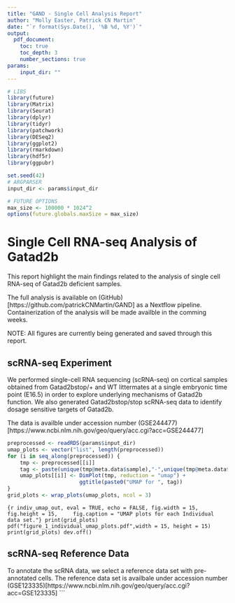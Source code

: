 ```yaml
---
title: "GAND - Single Cell Analysis Report"
author: "Molly Easter, Patrick CN Martin"
date: "`r format(Sys.Date(), '%B %d, %Y')`"
output:
  pdf_document:
    toc: true
    toc_depth: 3
    number_sections: true
params:
    input_dir: ""
---
```


```r
# LIBS
library(future)
library(Matrix)
library(Seurat)
library(dplyr)
library(tidyr)
library(patchwork)
library(DESeq2)
library(ggplot2)
library(rmarkdown)
library(hdf5r)
library(ggpubr)

set.seed(42)
# ARGPARSER
input_dir <- params$input_dir

# FUTURE OPTIONS
max_size <- 100000 * 1024^2
options(future.globals.maxSize = max_size)
```

# Single Cell RNA-seq Analysis of Gatad2b
This report highlight the main findings related to the analysis of single cell RNA-seq of Gatad2b
deficient samples.

The full analysis is available on (GitHub)[https://github.com/patrickCNMartin/GAND] as
a Nextflow pipeline. Containerization of the analysis will be made availble in the comming weeks.

NOTE: All figures are currently being generated and saved through this report.

## scRNA-seq Experiment

We performed single-cell RNA sequencing (scRNA-seq) on cortical samples obtained 
from Gatad2bstop/+ and WT littermates at a single embryonic time point (E16.5) in order 
to explore underlying mechanisms of Gatad2b function. We also generated Gatad2bstop/stop 
scRNA-seq data to identify dosage sensitive targets of Gatad2b.

The data is availble under accession number (GSE244477)[https://www.ncbi.nlm.nih.gov/geo/query/acc.cgi?acc=GSE244477]

```r
preprocessed <- readRDS(params$input_dir)
umap_plots <- vector("list", length(preprocessed))
for (i in seq_along(preprocessed)) {
    tmp <- preprocessed[[i]]
    tag <- paste(unique(tmp@meta.data$sample),"-",unique(tmp@meta.data$condition))
    umap_plots[[i]] <- DimPlot(tmp, reduction = "umap") +
                       ggtitle(paste0("UMAP for ", tag))
}
grid_plots <- wrap_plots(umap_plots, ncol = 3)
```

```{r indiv_umap_out, eval = TRUE, echo = FALSE, fig.width = 15, fig.height = 15,
    fig.caption = "UMAP plots for each Individual data set."}
print(grid_plots)
pdf("figure_1_individual_umap_plots.pdf",width = 15, height = 15)
print(grid_plots)
dev.off()
```

## scRNA-seq Reference Data

To annotate the scRNA data, we select a reference data set with pre-annotated cells.
The reference data set is availbale under accession number (GSE123335)[https://www.ncbi.nlm.nih.gov/geo/query/acc.cgi?acc=GSE123335]
```